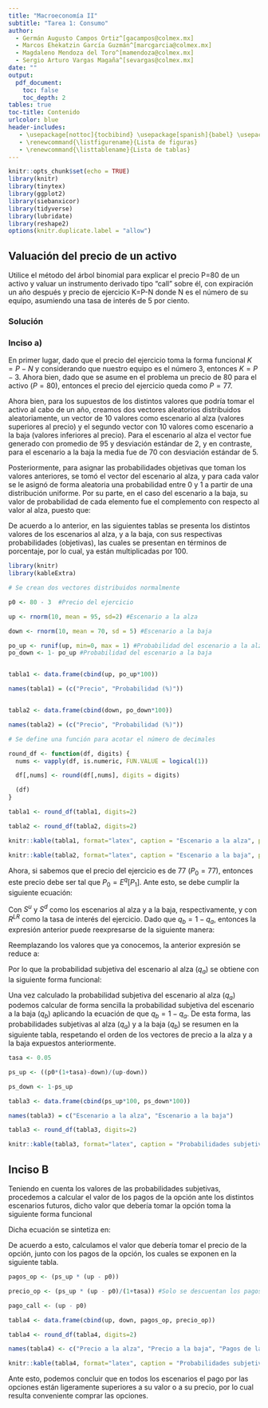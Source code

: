 ---
title: "Macroeconomía II"
subtitle: "Tarea 1: Consumo"
author: 
  - Germán Augusto Campos Ortiz^[gacampos@colmex.mx] 
  - Marcos Ehekatzin García Guzmán^[marcgarcia@colmex.mx]
  - Magdaleno Mendoza del Toro^[mamendoza@colmex.mx]
  - Sergio Arturo Vargas Magaña^[sevargas@colmex.mx]
date: ""
output: 
  pdf_document:
    toc: false
    toc_depth: 2
tables: true
toc-title: Contenido
urlcolor: blue
header-includes:
   - \usepackage[nottoc]{tocbibind} \usepackage[spanish]{babel} \usepackage{graphicx} \usepackage{amsmath} \usepackage{fancyhdr} \pagestyle{fancy} \usepackage{enumitem} \fancyhead[L]{\includegraphics[width=3.5cm]{colmex.jpg}}
   - \renewcommand{\listfigurename}{Lista de figuras}
   - \renewcommand{\listtablename}{Lista de tablas}
---

```{r setup, include=FALSE, message=FALSE}
knitr::opts_chunk$set(echo = TRUE)
library(knitr)
library(tinytex)
library(ggplot2)
library(siebanxicor)
library(tidyverse)
library(lubridate)
library(reshape2)
options(knitr.duplicate.label = "allow")


```

\newpage

## Valuación del precio de un activo

Utilice el método del árbol binomial para explicar el precio P=80 de un activo y valuar un instrumento derivado tipo "call" sobre él, con expiración un año después y precio de ejercicio K=P-N donde N es el número de su equipo, asumiendo una tasa de interés de 5 por ciento.

\begin{enumerate}
\item Haga supuestos sobre distintos valores que podría tomar el activo un año después y sobre las probabilidades objetivas de que tome esos valores. Infiera las probabilidades subjetivas de que el activo tome dichos valores y de una explicación cualitativa sobre qué circunstancias podrían generar la diferencia entre las probabilidades objetivas y subjetivas observadas.
\item Calcule el valor de los pagos de la opción ante los distintos escenarios futuros y con ellos calcule el precio actual del instrumento derivado. 
\end{enumerate}


### Solución


### Inciso a)

En primer lugar, dado que el precio del ejercicio toma la forma funcional $K = P - N$ y considerando que nuestro equipo es el número 3, entonces $K = P - 3$. Ahora bien, dado que se asume en el problema un precio de 80 para el activo ($P=80$), entonces el precio del ejercicio queda como $P=77$. 

Ahora bien, para los supuestos de los distintos valores que podría tomar el activo al cabo de un año, creamos dos vectores aleatorios distribuidos aleatoriamente, un vector de 10 valores como escenario al alza (valores superiores al precio) y el segundo vector con 10 valores como escenario a la baja (valores inferiores al precio). Para el escenario al alza el vector fue generado con promedio de 95 y desviación estándar de 2, y en contraste, para el escenario a la baja la media fue de 70 con desviación estándar de 5. 

Posteriormente, para asignar las probabilidades objetivas que toman los valores anteriores, se tomó el vector del escenario al alza, y para cada valor se le asignó de forma aleatoria una probabilidad entre 0 y 1 a partir de una distribución uniforme. Por su parte, en el caso del escenario a la baja, su valor de probabilidad de cada elemento fue el complemento con respecto al valor al alza, puesto que: 

\begin{equation}
P_{up} + P_{down} = 1 \Longrightarrow P_{down} = 1 - P_{up}
\end{equation}

De acuerdo a lo anterior, en las siguientes tablas se presenta los distintos valores de los escenarios al alza, y a la baja, con sus respectivas probabilidades (objetivas), las cuales se presentan en términos de porcentaje, por lo cual, ya están multiplicadas por 100.  


```{r echo=FALSE, include=FALSE}
library(knitr)
library(kableExtra)

# Se crean dos vectores distribuidos normalmente

p0 <- 80 - 3  #Precio del ejercicio

up <- rnorm(10, mean = 95, sd=2) #Escenario a la alza

down <- rnorm(10, mean = 70, sd = 5) #Escenario a la baja

po_up <- runif(up, min=0, max = 1) #Probabilidad del escenario a la alza
po_down <- 1- po_up #Probabilidad del escenario a la baja


tabla1 <- data.frame(cbind(up, po_up*100))

names(tabla1) = (c("Precio", "Probabilidad (%)"))


tabla2 <- data.frame(cbind(down, po_down*100))

names(tabla2) = (c("Precio", "Probabilidad (%)"))


```


```{r echo=FALSE, include=FALSE}
# Se define una función para acotar el número de decimales

round_df <- function(df, digits) {
  nums <- vapply(df, is.numeric, FUN.VALUE = logical(1))

  df[,nums] <- round(df[,nums], digits = digits)

  (df)
}

```


```{r echo=FALSE, include=FALSE}
tabla1 <- round_df(tabla1, digits=2)

tabla2 <- round_df(tabla2, digits=2)

```


```{r, echo = FALSE, message=FALSE, warning=FALSE}
knitr::kable(tabla1, format="latex", caption = "Escenario a la alza", position = "!h", label = "tab1")

knitr::kable(tabla2, format="latex", caption = "Escenario a la baja", position = "!h", label = "tab2")

```

Ahora, si sabemos que el precio del ejercicio es de 77 ($P_0 = 77$), entonces este precio debe ser tal que $P_0 = E ^q [P_1]$. Ante esto, se debe cumplir la siguiente ecuación:

\begin{equation}
P_0 = \frac{q_a S^u + q_b S^d}{R^{LR}}
\end{equation}

Con $S^u$ y $S^d$ como los escenarios al alza y a la baja, respectivamente, y con $R^{LR}$ como la tasa de interés del ejercicio. Dado que $q_b = 1 - q_a$, entonces la expresión anterior puede reexpresarse de la siguiente manera: 

\begin{equation}
P_0 = \frac{q_a (S^u - S^d) + S^d }{R^{LR}}
\end{equation}

Reemplazando los valores que ya conocemos, la anterior expresión se reduce a:

\begin{equation}
77 = \frac{q_a (S^u - S^d) + S^d }{1.05}
\end{equation}


Por lo que la probabilidad subjetiva del escenario al alza ($q_a$) se obtiene con la siguiente forma funcional: 

\begin{equation}
q_a = \frac{77 * 1.05 - S^d}{S^u - S^d}
\end{equation}


Una vez calculado la probabilidad subjetiva del escenario al alza ($q_a$) podemos calcular de forma sencilla la probabilidad subjetiva del escenario a la baja ($q_b$) aplicando la ecuación de que $q_b = 1- q_a$. De esta forma, las probabilidades subjetivas al alza ($q_a$) y a la baja ($q_b$) se resumen en la siguiente tabla, respetando el orden de los vectores de precio a la alza y a la baja expuestos anteriormente. 



```{r echo = FALSE, message=FALSE, warning=FALSE}
tasa <- 0.05

ps_up <- ((p0*(1+tasa)-down)/(up-down))

ps_down <- 1-ps_up

tabla3 <- data.frame(cbind(ps_up*100, ps_down*100))

names(tabla3) = c("Escenario a la alza", "Escenario a la baja")

tabla3 <- round_df(tabla3, digits=2)


```

```{r, echo = FALSE, message=FALSE, warning=FALSE}
knitr::kable(tabla3, format="latex", caption = "Probabilidades subjetivas", position = "!h", label = "tab1", align = "cc")

```



## Inciso B

Teniendo en cuenta los valores de las probabilidades subjetivas, procedemos a calcular el valor de los pagos de la opción ante los distintos escenarios futuros, dicho valor que debería tomar la opción toma la siguiente forma funcional 

\begin{equation}
O_t = \frac{q_a(S^u - P_0)+ q_b(0)}{R^{LR}}
\end{equation}

Dicha ecuación se sintetiza en: 

\begin{equation}
O_t = \frac{q_a(S^u - P_0)}{1.05}
\end{equation}

De acuerdo a esto, calculamos el valor que debería tomar el precio de la opción, junto con los pagos de la opción, los cuales se exponen en la siguiente tabla. 



```{r echo=FALSE, message=FALSE, warning=FALSE}

pagos_op <- (ps_up * (up - p0))

precio_op <- (ps_up * (up - p0)/(1+tasa)) #Solo se descuentan los pagos

pago_call <- (up - p0)

tabla4 <- data.frame(cbind(up, down, pagos_op, precio_op))

tabla4 <- round_df(tabla4, digits=2)

names(tabla4) <- c("Precio a la alza", "Precio a la baja", "Pagos de la opción", "Valor de la opción")

```


```{r, echo = FALSE, message=FALSE, warning=FALSE}
knitr::kable(tabla4, format="latex", caption = "Probabilidades subjetivas y valores de pago de opción", position = "!h", label = "tab1", align = "cccc")

```

Ante esto, podemos concluir que en todos los escenarios el pago por las opciones están ligeramente superiores a su valor o a su precio, por lo cual resulta conveniente comprar las opciones. 
